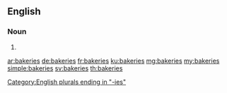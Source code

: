 ==English==

===Noun===
{{head|en}}

# {{plural of|bakery}}

[[Category:English plurals ending in "-ies"]]

[[ar:bakeries]]
[[de:bakeries]]
[[fr:bakeries]]
[[ku:bakeries]]
[[mg:bakeries]]
[[my:bakeries]]
[[simple:bakeries]]
[[sv:bakeries]]
[[th:bakeries]]